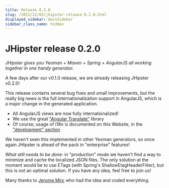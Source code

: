 ```yaml
---
title: Release 0.2.0
slug: /2013/12/03/jhipster-release-0.2.0.html
displayed_sidebar: docsSidebar
sidebar_class_name: hidden
---
```


JHipster release 0.2.0
==================

*JHipster gives you Yeoman + Maven + Spring + AngularJS all working together in one handy generator.*

A few days after our v0.1.0 release, we are already releasing JHipster v0.2.0!

This release contains several bug fixes and small improvements, but the really big news is the full internationalization support in AngularJS, which is a major change in the generated application.

- All AngularJS views are now fully internationalized!
- We use the great ["Angular Translate"](https://github.com/PascalPrecht/angular-translate) library
- Of course, usage of i18n is documented on this Website, in the ["development" section](/development/)

We haven't seen this implemented in other Yeoman generators, so once again JHipster is ahead of the pack in "enterprise" features!

*What still needs to be done*: in "production" mode we haven't find a way to minimize and cache the localized JSON files. The only solution at the moment would be to use ETags (with Spring's ShallowEtagHeaderFilter), but this is not an optimal solution. If you have any idea, feel free to join us!

Many thanks to [Jerome Mirc](https://twitter.com/JeromeMirc) who had the idea and coded everything.
